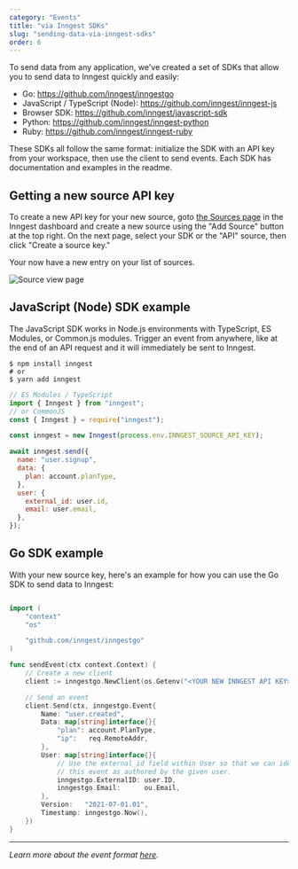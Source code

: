 ```yaml
---
category: "Events"
title: "via Inngest SDKs"
slug: "sending-data-via-inngest-sdks"
order: 6
---
```


To send data from any application, we've created a set of SDKs that allow you to send data to Inngest quickly and easily:

- Go: https://github.com/inngest/inngestgo
- JavaScript / TypeScript (Node): https://github.com/inngest/inngest-js
- Browser SDK: https://github.com/inngest/javascript-sdk
- Python: https://github.com/inngest/inngest-python
- Ruby: https://github.com/inngest/inngest-ruby

These SDKs all follow the same format: initialize the SDK with an API key from your workspace,
then use the client to send events. Each SDK has documentation and examples in the readme.

## Getting a new source API key

To create a new API key for your new source, goto [the Sources page](https://app.inngest.com/sources) in
the Inngest dashboard and create a new source using the "Add Source" button at the top right. On the
next page, select your SDK or the "API" source, then click "Create a source key."

Your now have a new entry on your list of sources.

![Source view page](/assets/docs/sending-data-via-inngest-sdks/source-view-page.jpg)

## JavaScript (Node) SDK example

The JavaScript SDK works in Node.js environments with TypeScript, ES Modules, or Common.js modules. Trigger an event from anywhere, like at the end of an API request and it will immediately be sent to Inngest.

```shell
$ npm install inngest
# or
$ yarn add inngest
```

```js
// ES Modules / TypeScript
import { Inngest } from "inngest";
// or CommonJS
const { Inngest } = require("inngest");

const inngest = new Inngest(process.env.INNGEST_SOURCE_API_KEY);

await inngest.send({
  name: "user.signup",
  data: {
    plan: account.planType,
  },
  user: {
    external_id: user.id,
    email: user.email,
  },
});
```

## Go SDK example

With your new source key, here's an example for how you can use the Go SDK to send data to Inngest:

```go

import (
	"context"
	"os"

	"github.com/inngest/inngestgo"
)

func sendEvent(ctx context.Context) {
	// Create a new client
	client := inngestgo.NewClient(os.Getenv("<YOUR NEW INNGEST API KEY>"))

	// Send an event
	client.Send(ctx, inngestgo.Event{
		Name: "user.created",
		Data: map[string]interface{}{
			"plan": account.PlanType,
			"ip":   req.RemoteAddr,
		},
		User: map[string]interface{}{
			// Use the external_id field within User so that we can identify
			// this event as authored by the given user.
			inngestgo.ExternalID: user.ID,
			inngestgo.Email:      ou.Email,
		},
		Version:   "2021-07-01.01",
		Timestamp: inngestgo.Now(),
	})
}
```

---

_Learn more about the event format [here](/docs/event-format-and-structure)._
